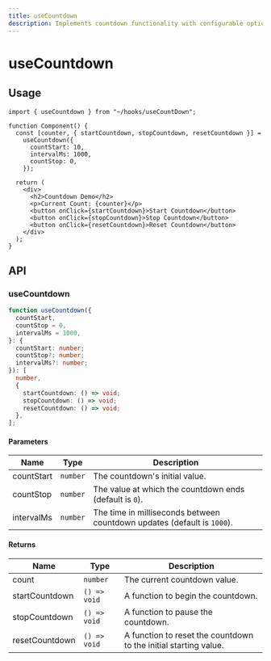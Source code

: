 ```yaml
---
title: useCountdown
description: Implements countdown functionality with configurable options.
---
```


# useCountdown

## Usage

```tsx title="Component.tsx"
import { useCountdown } from "~/hooks/useCountDown";

function Component() {
  const [counter, { startCountdown, stopCountdown, resetCountdown }] =
    useCountdown({
      countStart: 10,
      intervalMs: 1000,
      countStop: 0,
    });

  return (
    <div>
      <h2>Countdown Demo</h2>
      <p>Current Count: {counter}</p>
      <button onClick={startCountdown}>Start Countdown</button>
      <button onClick={stopCountdown}>Stop Countdown</button>
      <button onClick={resetCountdown}>Reset Countdown</button>
    </div>
  );
}
```

## API

### useCountdown

```ts title="useCountdown.ts"
function useCountdown({
  countStart,
  countStop = 0,
  intervalMs = 1000,
}: {
  countStart: number;
  countStop?: number;
  intervalMs?: number;
}): [
  number,
  {
    startCountdown: () => void;
    stopCountdown: () => void;
    resetCountdown: () => void;
  },
];
```

#### Parameters

| Name       | Type     | Description                                                             |
| ---------- | -------- | ----------------------------------------------------------------------- |
| countStart | `number` | The countdown's initial value.                                          |
| countStop  | `number` | The value at which the countdown ends (default is `0`).                 |
| intervalMs | `number` | The time in milliseconds between countdown updates (default is `1000`). |

#### Returns

| Name           | Type         | Description                                                      |
| -------------- | ------------ | ---------------------------------------------------------------- |
| count          | `number`     | The current countdown value.                                     |
| startCountdown | `() => void` | A function to begin the countdown.                               |
| stopCountdown  | `() => void` | A function to pause the countdown.                               |
| resetCountdown | `() => void` | A function to reset the countdown to the initial starting value. |
